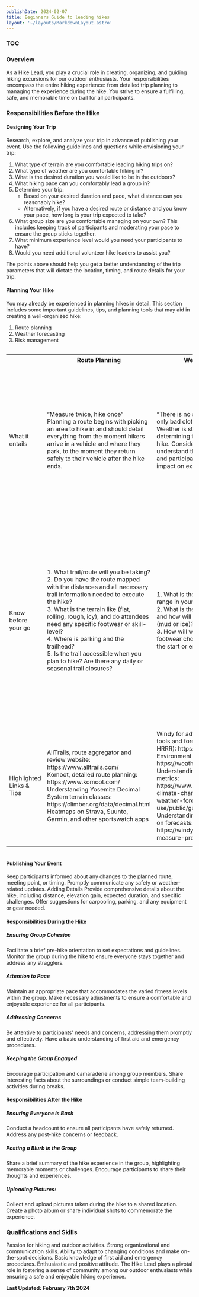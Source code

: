 ```yaml
---
publishDate: 2024-02-07
title: Beginners Guide to leading hikes
layout: '~/layouts/MarkdownLayout.astro'
---
```


### TOC 

### Overview
As a Hike Lead, you play a crucial role in creating, organizing, and guiding hiking excursions for our outdoor enthusiasts. Your responsibilities encompass the entire hiking experience: from detailed trip planning to managing the experience during the hike. You strive to ensure a fulfilling, safe, and memorable time on trail for all participants.

### Responsibilities Before the Hike
#### Designing Your Trip
Research, explore, and analyze your trip in advance of publishing your event. Use the following guidelines and questions while envisioning your trip:
1. What type of terrain are you comfortable leading hiking trips on?
1. What type of weather are you comfortable hiking in?
1. What is the desired duration you would like to be in the outdoors?
1. What hiking pace can you comfortably lead a group in?
1. Determine your trip:
    * Based on your desired duration and pace, what distance can you reasonably hike?
    * Alternatively, if you have a desired route or distance and you know your pace, how long is your trip expected to take?
1. What group size are you comfortable managing on your own? This includes keeping track of participants and moderating your pace to ensure the group sticks together.
1. What minimum experience level would you need your participants to have?
1. Would you need additional volunteer hike leaders to assist you?

The points above should help you get a better understanding of the trip parameters that will dictate the location, timing, and route details for your trip.
#### Planning Your Hike
You may already be experienced in planning hikes in detail. This section includes some important guidelines, tips, and planning tools that may aid in creating a well-organized hike:
1. Route planning
1. Weather forecasting
1. Risk management

<div style="overflow-x:auto;">

<table>
    <tr>
        <th></th>
        <th>Route Planning</th>
        <th>Weather Forecasting</th>
        <th>Risk Management</th>
    </tr>
    <tr>
        <td>What it entails</td>
        <td>“Measure twice, hike once”<br />
        Planning a route begins with picking an area to hike in and should detail everything from the moment hikers arrive in a vehicle and where they park, to the moment they return safely to their vehicle after the hike ends.</td>
        <td>“There is no such thing as bad weather, only bad clothing”<br />
            Weather is still a key factor in determining the safety and fulfilment of a hike. Consider weather forecasts to understand the difficulty in accessing and participating in the hike, and also impact on experience.</td>
        <td>“Hope for the best but plan for the worst” <br />
            Risk management is a practice of assessing and planning solutions in advance to objective and subjective hazards on the trail.<br />
            <strong>Objective</strong> hazards are risk factors inherent to the trail environment, e.g. cliffs, fall-hazards, poison-ivy, wildlife, etc.<br />
            <strong>Subjective</strong> hazards are risk factors that are human-caused, e.g. overexertion, improper preparation for the environment, inadequate navigation aids, etc</td>
    </tr>
    <tr>
        <td>Know before your go</td>
        <td>1. What trail/route will you be taking?<br />2. Do you have the route mapped with the distances and all necessary trail information needed to execute the hike?<br />
            3. What is the terrain like (flat, rolling, rough, icy), and do attendees need any specific footwear or skill-level?<br />
            4. Where is parking and the trailhead?<br />
            5. Is the trail accessible when you plan to hike? Are there any daily or seasonal trail closures?</td>
        <td>1. What is the expected temperature range in your area?<br />
         2. What is the probability of precipitation and how will that impact route conditions (mud or ice)?<br />
         3. How will weather impact clothing and footwear choices?Will weather impact the start or end times for the hike?</td>
        <td>Will you have a means to call 911?<br />
        Do you or another attendee have certification, training, or awareness of general first-aid?<br />
Do you have a turnaround time, that you must turn back to your cars to avoid being caught in the dark or in inclement weather?<br />
Have you submitted a trip itinerary on the event page?<br />
Have you assessed the general skill level and preparedness of attendees at the start of the event?<br />
Do other attendees know how to navigate in your absence?<br />
Are people made aware of objective hazards on the trail and know how to avoid them?</td>
    </tr>
    <tr>
        <td>Highlighted Links & Tips</td>
        <td>AllTrails, route aggregator and review website: https://www.alltrails.com/<br />
Komoot, detailed route planning: https://www.komoot.com/ <br />
Understanding Yosemite Decimal System terrain classes: https://climber.org/data/decimal.html <br />
Heatmaps on Strava, Suunto, Garmin, and other sportswatch apps</td>
        <td>Windy for advanced weather forecasting tools and forecasting models (e.g. HRRR): https://www.windy.com/ <br />
Environment Canada: https://weather.gc.ca/<br />
Understanding weather forecasting metrics: https://www.canada.ca/en/environment-climate-change/services/types-weather-forecasts-use/public/guide/elements.html <br />
Understanding “Chance of Precipitation” on forecasts: https://windy.app/blog/how-do-we-measure-precipitation.html </td>
    <td>Check latest trail reviews on AllTrails for any reported hazards and trail conditions: https://www.alltrails.com/ <br />
Check any applicable websites for the conservation area and any bulletins or recommendations posted.<br />
Consider investing in general first-aid training, and advancing your training into wilderness first-aid.</td>
    </tr>
</table>
</div>

#### Publishing Your Event
Keep participants informed about any changes to the planned route, meeting point, or timing.
Promptly communicate any safety or weather-related updates.
Adding Details
Provide comprehensive details about the hike, including distance, elevation gain, expected duration, and specific challenges.
Offer suggestions for carpooling, parking, and any equipment or gear needed.


#### Responsibilities During the Hike
##### Ensuring Group Cohesion
Facilitate a brief pre-hike orientation to set expectations and guidelines.
Monitor the group during the hike to ensure everyone stays together and address any stragglers.
##### Attention to Pace
Maintain an appropriate pace that accommodates the varied fitness levels within the group.
Make necessary adjustments to ensure a comfortable and enjoyable experience for all participants.
##### Addressing Concerns
Be attentive to participants' needs and concerns, addressing them promptly and effectively.
Have a basic understanding of first aid and emergency procedures.
##### Keeping the Group Engaged
Encourage participation and camaraderie among group members.
Share interesting facts about the surroundings or conduct simple team-building activities during breaks.


#### Responsibilities After the Hike
##### Ensuring Everyone is Back
Conduct a headcount to ensure all participants have safely returned.
Address any post-hike concerns or feedback.
##### Posting a Blurb in the Group
Share a brief summary of the hike experience in the group, highlighting memorable moments or challenges.
Encourage participants to share their thoughts and experiences.
##### Uploading Pictures:
Collect and upload pictures taken during the hike to a shared location.
Create a photo album or share individual shots to commemorate the experience.


### Qualifications and Skills
Passion for hiking and outdoor activities.
Strong organizational and communication skills.
Ability to adapt to changing conditions and make on-the-spot decisions.
Basic knowledge of first aid and emergency procedures.
Enthusiastic and positive attitude.
The Hike Lead plays a pivotal role in fostering a sense of community among our outdoor enthusiasts while ensuring a safe and enjoyable hiking experience.

<strong>Last Updated: February 7th 2024</strong>